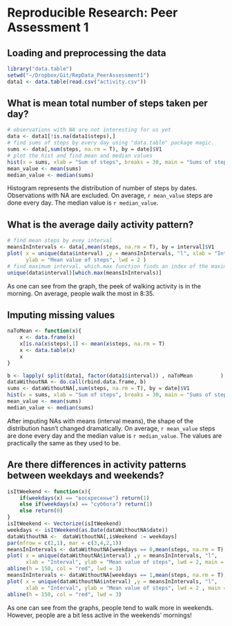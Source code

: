 # Reproducible Research: Peer Assessment 1


## Loading and preprocessing the data

```r
library("data.table")
setwd("~/Dropbox/Git/RepData_PeerAssessment1")
data1 <- data.table(read.csv("activity.csv"))
```



## What is mean total number of steps taken per day?

```r
# observations with NA are not interesting for us yet
data <- data1[!is.na(data1$steps),]
# find sums of steps by every day using "data.table" package magic.
sums <- data[,sum(steps, na.rm = T), by = date]$V1
# plot the hist and find mean and median values
hist(x = sums, xlab = "Sum of steps", breaks = 30, main = "Sums of steps")
mean_value <- mean(sums)
median_value <- median(sums)
```
Histogram represents the distribution of number of steps by dates. Observations with NA are excluded. On average, `r mean_value` steps are done every day. The median value is `r median_value`.


## What is the average daily activity pattern?
```r
# find mean steps by evey interval
meansInIntervals <- data[,mean(steps, na.rm = T), by = interval]$V1
plot( x = unique(data$interval) ,y = meansInIntervals, "l", xlab = "Interval",
      ylab = "Mean value of steps", lwd = 2 )
# find maximum interval. which.max function finds an index of the maximun value
unique(data$interval)[which.max(meansInIntervals)]
```
As one can see from the graph, the peek of walking activity is in the morning. On average, people walk the most in 8:35. 




## Imputing missing values
```r
naToMean <- function(x){
    x <- data.frame(x)
    x[is.na(x$steps),1] <- mean(x$steps, na.rm = T)
    x <- data.table(x)
    x
}

b <- lapply( split(data1, factor(data1$interval)) , naToMean         )
dataWithoutNA <- do.call(rbind.data.frame, b)
sums <- dataWithoutNA[,sum(steps, na.rm = T), by = date]$V1
hist(x = sums, xlab = "Sum of steps", breaks = 30, main = "Sums of steps")
mean_value <- mean(sums)
median_value <- median(sums)
```
After imputing NAs with means (interval means), the shape of the distribution hasn't changed dramatically. On average, `r mean_value` steps are done every day and the median value is `r median_value`. The values are practically the same as they used to be. 


## Are there differences in activity patterns between weekdays and weekends?

```r
isItWeekend <- function(x){
    if(weekdays(x) == "воскресенье") return(1)
    else if(weekdays(x) == "суббота") return(1)
    else return(0)
}
isItWeekend <- Vectorize(isItWeekend)
weekdays <- isItWeekend(as.Date(dataWithoutNA$date))
dataWithoutNA <-  dataWithoutNA[,isWeekend := weekdays]
par(mfrow = c(2,1), mar = c(3,4,2,1))
meansInIntervals <- dataWithoutNA[weekdays == 0,mean(steps, na.rm = T), by = interval]$V1
plot( x = unique(dataWithoutNA$interval) ,y = meansInIntervals, "l", 
      xlab = "Interval", ylab = "Mean value of steps", lwd = 2, main = "Working days" )
abline(h = 150, col = "red", lwd = 3)
meansInIntervals <- dataWithoutNA[weekdays == 1,mean(steps, na.rm = T), by = interval]$V1
plot( x = unique(dataWithoutNA$interval) ,y = meansInIntervals, "l", 
      xlab = "Interval", ylab = "Mean value of steps", lwd = 2 , main = "Weekends")
abline(h = 150, col = "red", lwd = 3)
```
As one can see from the graphs, people tend to walk more in weekends. However, people are a bit less active in the weekends' mornings!
